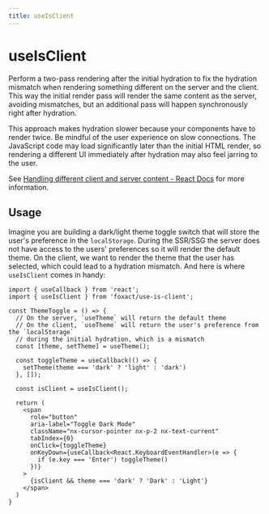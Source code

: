 ```yaml
---
title: useIsClient
---
```


# useIsClient


<ExportMetaInfo />

Perform a two-pass rendering after the initial hydration to fix the hydration mismatch when rendering something different on the server and the client. This way the initial render pass will render the same content as the server, avoiding mismatches, but an additional pass will happen synchronously right after hydration.


<Callout type="warning" emoji="⚠️">
This approach makes hydration slower because your components have to render twice. Be mindful of the user experience on slow connections. The JavaScript code may load significantly later than the initial HTML render, so rendering a different UI immediately after hydration may also feel jarring to the user.
</Callout>

See [Handling different client and server content - React Docs](https://react.dev/reference/react-dom/client/hydrateRoot#handling-different-client-and-server-content) for more information.

## Usage

Imagine you are building a dark/light theme toggle switch that will store the user's preference in the `localStorage`. During the SSR/SSG the server does not have access to the users' preferences so it will render the default theme. On the client, we want to render the theme that the user has selected, which could lead to a hydration mismatch. And here is where `useIsClient` comes in handy:

```tsx copy
import { useCallback } from 'react';
import { useIsClient } from 'foxact/use-is-client';

const ThemeToggle = () => {
  // On the server, `useTheme` will return the default theme
  // On the client, `useTheme` will return the user's preference from the `localStorage`
  // during the initial hydration, which is a mismatch
  const [theme, setTheme] = useTheme();

  const toggleTheme = useCallback(() => {
    setTheme(theme === 'dark' ? 'light' : 'dark')
  }, []);

  const isClient = useIsClient();

  return (
    <span
      role="button"
      aria-label="Toggle Dark Mode"
      className="nx-cursor-pointer nx-p-2 nx-text-current"
      tabIndex={0}
      onClick={toggleTheme}
      onKeyDown={useCallback<React.KeyboardEventHandler>(e => {
        if (e.key === 'Enter') toggleTheme()
      })}
    >
      {isClient && theme === 'dark' ? 'Dark' : 'Light'}
    </span>
  )
}
```
